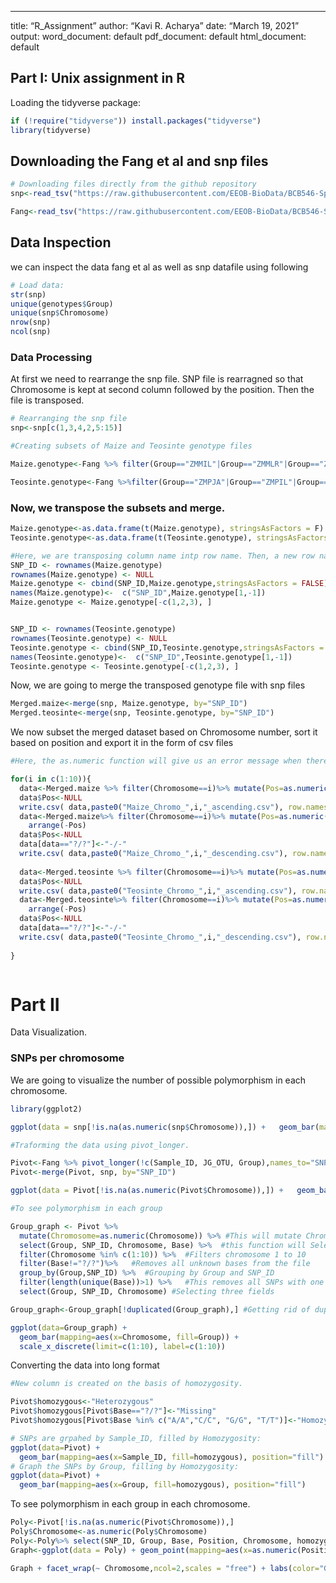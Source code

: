 ---
title: "R_Assignment"
author: "Kavi R. Acharya"
date: "March 19, 2021"
output:
  word_document: default
  pdf_document: default
  html_document: default

## Part I:  Unix assignment in R

Loading the tidyverse package:
```r
if (!require("tidyverse")) install.packages("tidyverse")
library(tidyverse)

```

## Downloading the Fang et al and snp files

```r
# Downloading files directly from the github repository 
snp<-read_tsv("https://raw.githubusercontent.com/EEOB-BioData/BCB546-Spring2021/main/assignments/UNIX_Assignment/snp_position.txt")

Fang<-read_tsv("https://raw.githubusercontent.com/EEOB-BioData/BCB546-Spring2021/main/assignments/UNIX_Assignment/fang_et_al_genotypes.txt")

```
## Data Inspection

we can inspect the data fang et al as well as snp datafile using following 

```r
# Load data:
str(snp)
unique(genotypes$Group)
unique(snp$Chromosome)
nrow(snp)
ncol(snp)
```



### Data Processing

At first we need to rearrange the snp file. SNP file is rearragned so that Chromosome is kept at second column  followed by the position. Then the file is transposed.

```r
# Rearranging the snp file
snp<-snp[c(1,3,4,2,5:15)]

#Creating subsets of Maize and Teosinte genotype files

Maize.genotype<-Fang %>% filter(Group=="ZMMIL"|Group=="ZMMLR"|Group=="ZMMMR") 

Teosinte.genotype<-Fang %>%filter(Group=="ZMPJA"|Group=="ZMPIL"|Group=="ZMPBA")


```

### Now, we transpose the subsets and merge. 
```r

Maize.genotype<-as.data.frame(t(Maize.genotype), stringsAsFactors = F)
Teosinte.genotype<-as.data.frame(t(Teosinte.genotype), stringsAsFactors = F)

#Here, we are transposing column name intp row name. Then, a new row name is created under SNP_ID. The first row is converted into row name.At last, first three columns are removed.
SNP_ID <- rownames(Maize.genotype)
rownames(Maize.genotype) <- NULL
Maize.genotype <- cbind(SNP_ID,Maize.genotype,stringsAsFactors = FALSE)
names(Maize.genotype)<-  c("SNP_ID",Maize.genotype[1,-1])
Maize.genotype <- Maize.genotype[-c(1,2,3), ]


SNP_ID <- rownames(Teosinte.genotype)
rownames(Teosinte.genotype) <- NULL
Teosinte.genotype <- cbind(SNP_ID,Teosinte.genotype,stringsAsFactors = FALSE)
names(Teosinte.genotype)<-  c("SNP_ID",Teosinte.genotype[1,-1])
Teosinte.genotype <- Teosinte.genotype[-c(1,2,3), ]


```

Now, we are going to merge the transposed genotype file with snp files
```r
Merged.maize<-merge(snp, Maize.genotype, by="SNP_ID")
Merged.teosinte<-merge(snp, Teosinte.genotype, by="SNP_ID")
```
We now subset the merged dataset based on Chromosome number, sort it based on position and export it in the form of csv files

```r
#Here, the as.numeric function will give us an error message when there is "unknow/multiple" value. We will replace such value by NA. New column Pos is created and the data is sorted numerically. After sorting, Pos is removed. 

for(i in c(1:10)){
  data<-Merged.maize %>% filter(Chromosome==i)%>% mutate(Pos=as.numeric(Position))%>%arrange(Pos)
  data$Pos<-NULL
  write.csv( data,paste0("Maize_Chromo_",i,"_ascending.csv"), row.names = F)
  data<-Merged.maize%>% filter(Chromosome==i)%>% mutate(Pos=as.numeric(Position))%>%
    arrange(-Pos)
  data$Pos<-NULL
  data[data=="?/?"]<-"-/-"
  write.csv( data,paste0("Maize_Chromo_",i,"_descending.csv"), row.names = F)
  
  data<-Merged.teosinte %>% filter(Chromosome==i)%>% mutate(Pos=as.numeric(Position))%>%arrange(Pos)
  data$Pos<-NULL
  write.csv( data,paste0("Teosinte_Chromo_",i,"_ascending.csv"), row.names = F)
  data<-Merged.teosinte%>% filter(Chromosome==i)%>% mutate(Pos=as.numeric(Position))%>%
    arrange(-Pos)
  data$Pos<-NULL
  data[data=="?/?"]<-"-/-"
  write.csv( data,paste0("Teosinte_Chromo_",i,"_descending.csv"), row.names = F)
  
}



```




# Part II

Data Visualization.

### SNPs per chromosome
We are going to visualize the  number of possible polymorphism in each chromosome.


```r
library(ggplot2)

ggplot(data = snp[!is.na(as.numeric(snp$Chromosome)),]) +   geom_bar(mapping = aes(x = as.numeric(Chromosome), fill=Chromosome)) + scale_x_discrete(limit=c(1:10))+ labs(x = "Chromosome number", y="No. of polymorphism position") 
```

```r
#Traforming the data using pivot_longer. 

Pivot<-Fang %>% pivot_longer(!c(Sample_ID, JG_OTU, Group),names_to="SNP_ID",values_to= "Base")
Pivot<-merge(Pivot, snp, by="SNP_ID")

ggplot(data = Pivot[!is.na(as.numeric(Pivot$Chromosome)),]) +   geom_bar(mapping = aes(  as.numeric(Chromosome), fill=Group)) + scale_x_discrete(limit=c(1:10))+ labs(x = "Chromosome number", y="No. of SNPS")


```

```r
#To see polymorphism in each group

Group_graph <- Pivot %>% 
  mutate(Chromosome=as.numeric(Chromosome)) %>% #This will mutate Chromosone number into numeric value
  select(Group, SNP_ID, Chromosome, Base) %>%  #this function will Select required fields
  filter(Chromosome %in% c(1:10)) %>%  #Filters chromosome 1 to 10
  filter(Base!="?/?")%>%   #Removes all unknown bases from the file
  group_by(Group,SNP_ID) %>%  #Grouping by Group and SNP_ID
  filter(length(unique(Base))>1) %>%   #This removes all SNPs with one base
  select(Group, SNP_ID, Chromosome) #Selecting three fields

Group_graph<-Group_graph[!duplicated(Group_graph),] #Getting rid of duplication

ggplot(data=Group_graph) +
  geom_bar(mapping=aes(x=Chromosome, fill=Group)) + 
  scale_x_discrete(limit=c(1:10), label=c(1:10))

```
Converting the data into long format

```r
#New column is created on the basis of homozygosity.

Pivot$homozygous<-"Heterozygous"
Pivot$homozygous[Pivot$Base=="?/?"]<-"Missing"
Pivot$homozygous[Pivot$Base %in% c("A/A","C/C", "G/G", "T/T")]<-"Homozygous"

# SNPs are grpahed by Sample_ID, filled by Homozygosity:
ggplot(data=Pivot) +
  geom_bar(mapping=aes(x=Sample_ID, fill=homozygous), position="fill") 
# Graph the SNPs by Group, filling by Homozygosity:
ggplot(data=Pivot) +
  geom_bar(mapping=aes(x=Group, fill=homozygous), position="fill")

```

To see polymorphism in each group in each chromosome. 
```r

Poly<-Pivot[!is.na(as.numeric(Pivot$Chromosome)),]
Poly$Chromosome<-as.numeric(Poly$Chromosome)
Poly<-Poly%>% select(SNP_ID, Group, Base, Position, Chromosome, homozygous)%>% filter(Base!="?/?")%>% unique()%>%filter(!is.na(as.numeric(Position)))
Graph<-ggplot(data = Poly) + geom_point(mapping=aes(x=as.numeric(Position), y=Group, color=homozygous)) +labs(y = "Groups" , x="Chromosome position")

Graph + facet_wrap(~ Chromosome,ncol=2,scales = "free") + labs(color="Genotype")
```
